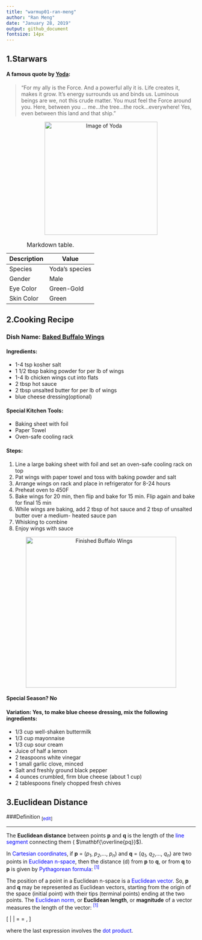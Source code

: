 ```yaml
---
title: "warmup01-ran-meng"
author: "Ran Meng"
date: "January 28, 2019"
output: github_document
fontsize: 14px
---
```



## 1.Starwars
#### A famous quote by [Yoda](https://starwars.fandom.com/wiki/Yoda): 

>"For my ally is the Force. And a powerful ally it is. Life creates it, makes it grow. It's energy surrounds us and binds us. Luminous beings are we, not this crude matter. You must feel the Force around you. Here, between you ... me...the tree...the rock...everywhere! Yes, even between this land and that ship."

<center>

[![Image of Yoda](https://vignette.wikia.nocookie.net/starwars/images/d/d6/Yoda_SWSB.png/revision/latest?cb=20150206140125 = 100x30){width=300px}](https://vignette.wikia.nocookie.net/starwars/images/d/d6/Yoda_SWSB.png/revision/latest?cb=20150206140125 = 100x30)

</center>

<center>

  Description     Value         
  -----------     -----   
  Species         Yoda's species                 
  Gender          Male           
  Eye Color       Green-Gold
  Skin Color      Green
  

Table:  Markdown table.

</center>

## 2.Cooking Recipe
### Dish Name: [Baked Buffalo Wings](https://smittenkitchen.com/2019/01/baked-buffalo-wings/)

#### Ingredients:

- 1-4 tsp kosher salt
- 1 1/2 tbsp baking powder for per lb of wings
- 1-4 lb chicken wings cut into flats
- 2 tbsp hot sauce
- 2 tbsp unsalted butter for per lb of wings
- blue cheese dressing(optional)


#### Special Kitchen Tools:

- Baking sheet with foil
- Paper Towel
- Oven-safe cooling rack
    
#### Steps:

1. Line a large baking sheet with foil and set an oven-safe cooling rack on top
2. Pat wings with paper towel and toss with baking powder and salt
3. Arrange wings on rack and place in refrigerator for 8-24 hours
4. Preheat oven to 450F
5. Bake wings for 20 min, then flip and bake for 15 min. Flip again and bake for final 15 min
6. While wings are baking, add 2 tbsp of hot sauce and 2 tbsp of unsalted butter over a medium- heated sauce pan
7. Whisking to combine
8. Enjoy wings with sauce
    
<center>

[![Finished Buffalo Wings](C:\Ran\Berkeley\IEOR\Stats 133\Warmup1/wings.png){width=400px}](https://www.flickr.com/photos/smitten/46906309351/in/photostream)

</center>

#### Special Season? No

#### Variation: Yes, to make blue cheese dressing, mix the following ingredients:

- 1/3 cup well-shaken buttermilk
- 1/3 cup mayonnaise
- 1/3 cup sour cream
- Juice of half a lemon
- 2 teaspoons white vinegar
- 1 small garlic clove, minced
- Salt and freshly ground black pepper
- 4 ounces crumbled, firm blue cheese (about 1 cup)
- 2 tablespoons finely chopped fresh chives
    

## 3.Euclidean Distance

###Definition  ~[<span style="color:blue">edit</span>]~

------------------------------------------------------------------------------------------------------------

The **Euclidean distance** between points **p** and **q** is the length of the <span style="color:blue">line segment</span> connecting them ( $\mathbf{\overline{pq}}$).

In <span style="color:blue">Cartesian coordinates</span>, if **p** = (*p~1~*, *p~2~*,..., *p~n~*) and **q** = (*q~1~*, *q~2~*,..., *q~n~*) are two points in <span style="color:blue">Euclidean n-space</span>, then the distance (d) from **p** to **q**, or from **q** to **p** is given by <span style="color:blue">Pythagorean formula</span>: <span style="color:blue">^[1]^</span>

\usepackage{amsmath}
\usepackage{commath}

\begin{align*}

d(\textbf{p}, \textbf{q}) =d(\textbf{q}, \textbf{p}) = &\sqrt{\textit(q_1-p_1)^2 +(q_2-p_2)^2+\cdot\cdot\cdot+(q_n-p_n)^2}\\
= &\sqrt{\sum_{i=1}^{n}\textit(q_i-p_i)^2}. \tag*{(1)}

\end{align*}


The position of a point in a Euclidean n-space is a <span style="color:blue">Euclidean vector</span>. So, **p** and **q** may be represented as Euclidean vectors, starting from the origin of the space (initial point) with their tips (terminal points) ending at the two points. The <span style="color:blue">Euclidean norm</span>, or **Euclidean length**, or **magnitude** of a vector measures the length of the vector: <span style="color:blue">^[1]^</span>

\[ 
\| \mathbf{p} \| = \sqrt{p_1^2+p_2^2+\cdot\cdot\cdot+p_n^2} = \sqrt{ \mathbf{p}\cdot\mathbf{p}}, 
\]

where the last expression involves the <span style="color:blue">dot product</span>.